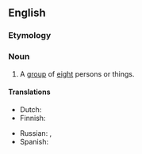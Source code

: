 ==English==

===Etymology===
{{suffix|eight|some|lang=en}}

===Noun===
{{en-noun}}

# A [[group]] of [[eight]] persons or things.

====Translations====
{{trans-top|group of eight}}
* Dutch: {{t+|nl|achttal|n}}
* Finnish: {{t+|fi|kahdeksikko}}
{{trans-mid}}
* Russian: {{t+|ru|во́сьмеро}}, {{t+|ru|восьмёрка|f}}
* Spanish: {{t+|es|octeto|m}}
{{trans-bottom}}